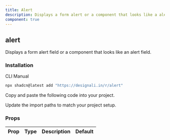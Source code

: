 ```yaml
---
title: Alert
description: Displays a form alert or a component that looks like a alert.
component: true
---
```


<div className="grid gap-3 lg:grid-cols-2  xl:grid-cols-2">
  <ComponentPreview name="alert-01" />
  <ComponentPreview name="alert-02" />
  <ComponentPreview name="alert-03" />
  <ComponentPreview name="alert-04" />
  <ComponentPreview name="alert-05" />
  <ComponentPreview name="alert-06" />
  <ComponentPreview name="alert-07" />
  <ComponentPreview name="alert-08" />
  <ComponentPreview name="alert-09" />
  <ComponentPreview name="alert-10" />
  <ComponentPreview name="alert-11" />
</div>

## alert

Displays a form alert field or a component that looks like an alert field.

### Installation

<Tabs defaultValue="cli">

<TabsList>
  <TabsTrigger value="cli">CLI</TabsTrigger>
  <TabsTrigger value="manual">Manual</TabsTrigger>
</TabsList>
<TabsContent value="cli">

```bash
npx shadcn@latest add "https://designali.in/r/alert"
```

</TabsContent>

<TabsContent value="manual">

<Steps>

<Step>Copy and paste the following code into your project.</Step>

<Step>Update the import paths to match your project setup.</Step>

</Steps>

</TabsContent>

</Tabs>

### Props

| Prop | Type | Description | Default |
| ---- | ---- | ----------- | ------- |
